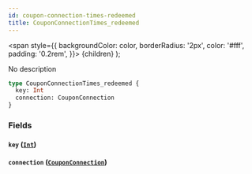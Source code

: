 ```yaml
---
id: coupon-connection-times-redeemed
title: CouponConnectionTimes_redeemed
---
```


<span
style={{
      backgroundColor: color,
      borderRadius: '2px',
      color: '#fff',
      padding: '0.2rem',
    }}>
{children}
</span>
);

No description

```graphql
type CouponConnectionTimes_redeemed {
  key: Int
  connection: CouponConnection
}
```

### Fields

#### `key` ([`Int`](/v1/scalars/int))

#### `connection` ([`CouponConnection`](/v1/objects/coupon-connection))
